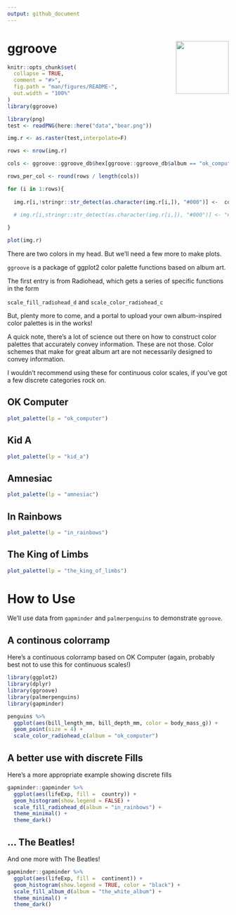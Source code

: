 ```yaml
---
output: github_document
---
```


# ggroove <img src="logo.png" align="right" width="120" />


<!-- README.md is generated from README.Rmd. Please edit that file -->

```r
knitr::opts_chunk$set(
  collapse = TRUE,
  comment = "#>",
  fig.path = "man/figures/README-",
  out.width = "100%"
)
library(ggroove)
```


```r
library(png)
test <- readPNG(here::here("data","bear.png"))

img.r <- as.raster(test,interpolate=F)

rows <- nrow(img.r)

cols <- ggroove::ggroove_db$hex[ggroove::ggroove_db$album == "ok_computer"]

rows_per_col <- round(rows / length(cols))

for (i in 1:rows){
  
  img.r[i,!stringr::str_detect(as.character(img.r[i,]), "#000")] <-  cols[ceiling(i / rows_per_col)]
  
  # img.r[i,stringr::str_detect(as.character(img.r[i,]), "#000")] <- "#FFFDFA"

}

plot(img.r)


```

There are two colors in my head. But we'll need a few more to make plots. 

`ggroove` is a package of ggplot2 color palette functions based on album art.

The first entry is from Radiohead, which gets a series of specific functions in the form

`scale_fill_radiohead_d` and `scale_color_radiohead_c`

But, plenty more to come, and a portal to upload your own album-inspired color palettes is in the works!

A quick note, there's a lot of science out there on how to construct color palettes that accurately convey information. These are not those. Color schemes that make for great album art are not necessarily designed to convey information. 

I wouldn't recommend using these for continuous color scales, if you've got a few discrete categories rock on. 


## OK Computer
```r

plot_palette(lp = "ok_computer")

```

## Kid A

```r

plot_palette(lp = "kid_a")

```


## Amnesiac

```r
plot_palette(lp = "amnesiac")

```

## In Rainbows

```r
plot_palette(lp = "in_rainbows")

```


## The King of Limbs

```r
plot_palette(lp = "the_king_of_limbs")

```

# How to Use

We'll use data from `gapminder` and `palmerpenguins` to demonstrate `ggroove`. 

## A continous colorramp

Here's a continuous colorramp based on OK Computer (again, probably best not to use this for continuous scales!)

```r
library(ggplot2)
library(dplyr)
library(ggroove)
library(palmerpenguins)
library(gapminder)

penguins %>% 
  ggplot(aes(bill_length_mm, bill_depth_mm, color = body_mass_g)) + 
  geom_point(size = 4) + 
  scale_color_radiohead_c(album = "ok_computer")
```


## A better use with discrete Fills
Here's a more appropriate example showing discrete fills

```r

gapminder::gapminder %>%
  ggplot(aes(lifeExp, fill =  country)) +
  geom_histogram(show.legend = FALSE) +
  scale_fill_radiohead_d(album = "in_rainbows") +
  theme_minimal() + 
  theme_dark()


```



## ... The Beatles!

And one more with The Beatles!


```r

gapminder::gapminder %>%
  ggplot(aes(lifeExp, fill =  continent)) +
  geom_histogram(show.legend = TRUE, color = "black") +
  scale_fill_album_d(album = "the_white_album") +
  theme_minimal() + 
  theme_dark()


```

